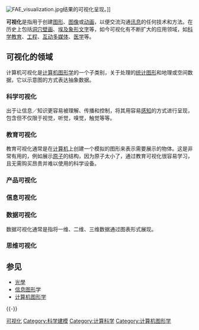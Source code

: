 {{Multiple issues|
{{Expand language|1=en|2=de|time=2022}}
{{Unreferenced|time=2022-04-11T02:26:47+00:00}}
}}
{{NoteTA
|G1 = IT
}}

{{distinguish|视觉化}}


[[Image:FAE_visualization.jpg|thumb]]结果的可视化呈现。]]

'''可视化'''是指用于创建[[图形|图形]]、[[图像|图像]]或[[动画|动画]]，以便交流沟通[[信息|讯息]]的任何技术和方法。在历史上包括[[洞穴壁画|洞穴壁画]]、[[埃及象形文字|埃及象形文字]]等，如今可视化有不断扩大的应用领域，如[[科学教育|科学教育]]、[[工程|工程]]、[[互动多媒体|互动多媒体]]、[[医学|医学]]等。

<!-- 
Visualization through visual imagery has been an effective way to communicate both abstract and concrete ideas since the dawn of man. Examples from history include [[cave_painting|cave painting]]s, [[Egyptian_hieroglyphs|Egyptian hieroglyphs]], Greek [[geometry|geometry]], and [[Leonardo_da_Vinci|Leonardo da Vinci]]'s revolutionary methods of technical drawing for engineering and scientific purposes. 

Visualization today has ever-expanding applications in science, education, engineering (e.g. product visualization), [[Interactive_Visualization|interactive multimedia]], [[Medical_visualization|medicine]], etc. Typical of a visualization application is the field of [[computer_graphics|computer graphics]]. The invention of computer graphics may be the most important development in visualization since the invention of [[Perspective_projection|central perspective]] in the [[Renaissance|Renaissance]] period. The development of [[animation|animation]] also helped advance visualization.
 -->

== 可视化的领域 ==

计算机可视化是[[计算机图形学|计算机图形学]]的一个子类别，关于处理的[[统计图形|统计图形]]和地理或空间数据，它以示意图的方式表达抽象数据。

===科学可视化===

{{main|科学可视化}}
出于让信息／知识更容易被理解、传播和控制，将其用容易[[感知|感知]]的方式进行呈现，包含但不仅限于视觉，听觉，嗅觉，触觉等等。

=== 教育可视化 ===

教育可视化通常是在[[计算机|计算机]]上创建一个模拟的图形来表示需要展示的物体。这是非常有用的，例如展示[[原子|原子]]的结构，因为原子太小了，通过教育可视化很容易学习，且无需购买昂贵并难以使用的科学设备。

=== 产品可视化 ===
 
===信息可视化===
{{main|信息可视化}}

===数据可视化===

数据可视化通常是指将一维、二维、三维数据通过图表形式展现。

===思维可视化===

== 参见 ==
* [[光學|光學]]
* [[信息图形|信息图形]]学
* [[计算机图形学|计算机图形学]]

{{-}}
{{Computer Science}}
{{可视化}}

{{Authority control}}
[[Category:可视化|]]
[[Category:科学建模|Category:科学建模]]
[[Category:计算科学|Category:计算科学]]
[[Category:计算机图形学|Category:计算机图形学]]